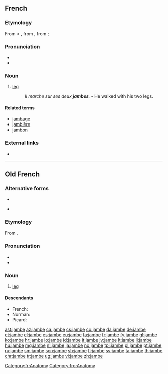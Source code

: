 ==French==

===Etymology===
From {{etyl|fro|fr}} {{term|jambe|lang=fro}} < {{etyl|LL.|fr}} {{term|gamba|lang=la}}, from {{etyl|grc|fr}} {{term|κάμπη|lang=grc}}, from {{etyl|ine-pro|fr}} {{m|ine-pro|*kamp-||to bend; crooked}};

===Pronunciation===
* {{audio|Fr-jambe.ogg|audio|lang=fr}}
* {{IPA|/ʒɑ̃b/|lang=fr}}

===Noun===
{{fr-noun|f}}

# [[leg]]
#: ''Il marche sur ses deux '''jambes'''.'' - He walked with his two legs.

====Related terms====
* [[jambage]]
* [[jambière]]
* [[jambon]]

===External links===
* {{R:TLFi}}

[[Category:fr:Anatomy]]

----

==Old French==

===Alternative forms===
* {{l|fro|gambe}}
* {{qualifier|Picardy}} {{l|fro|ganbe}}

===Etymology===
From {{etyl|LL.|fro}} {{m|la|*gamba}}.

===Pronunciation===
* {{IPA|/ˈdʒãn.bə/|lang=fro}}
* {{homophones|gambe|ganbe|lang=fro}}

===Noun===
{{fro-noun|f}}

# [[leg]]

====Descendants====
* French: {{l|fr|jambe}}
* Norman: {{l|nrf|gambe}}
* Picard: {{l|pcd|gambe}}

[[Category:fro:Anatomy]]

[[ast:jambe]]
[[az:jambe]]
[[ca:jambe]]
[[cs:jambe]]
[[co:jambe]]
[[da:jambe]]
[[de:jambe]]
[[et:jambe]]
[[el:jambe]]
[[es:jambe]]
[[eu:jambe]]
[[fa:jambe]]
[[fr:jambe]]
[[fy:jambe]]
[[gl:jambe]]
[[ko:jambe]]
[[hr:jambe]]
[[io:jambe]]
[[id:jambe]]
[[it:jambe]]
[[jv:jambe]]
[[lt:jambe]]
[[li:jambe]]
[[hu:jambe]]
[[mg:jambe]]
[[nl:jambe]]
[[ja:jambe]]
[[no:jambe]]
[[tpi:jambe]]
[[pl:jambe]]
[[pt:jambe]]
[[ru:jambe]]
[[sm:jambe]]
[[scn:jambe]]
[[sh:jambe]]
[[fi:jambe]]
[[sv:jambe]]
[[ta:jambe]]
[[th:jambe]]
[[chr:jambe]]
[[tr:jambe]]
[[ug:jambe]]
[[vi:jambe]]
[[zh:jambe]]